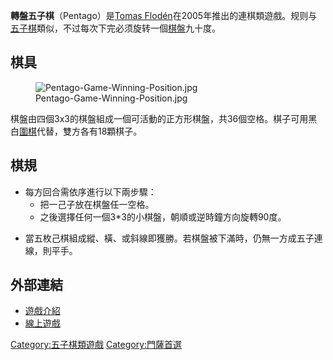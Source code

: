 {{dead end|time=2017-07-27T08:05:31+00:00}}
{{disputed|time=2017-07-27T08:05:31+00:00}}
'''轉盤五子棋'''（Pentago）是[[Tomas_Flodén|Tomas Flodén]]在2005年推出的連棋類遊戲。规则与[[五子棋|五子棋]]類似，不过每次下完必须旋转一個[[棋盤|棋盤]]九十度。

==棋具==

[[File:Pentago-Game-Winning-Position.jpg|thumb]]

棋盤由四個3x3的棋盤組成一個可活動的正方形棋盤，共36個空格。棋子可用黑白[[围棋|圍棋]]代替，雙方各有18顆棋子。
==棋規==

*每方回合需依序進行以下兩步驟：
**把一己子放在棋盤任一空格。
**之後選擇任何一個3*3的小棋盤，朝順或逆時鐘方向旋轉90度。

*當五枚己棋組成縱、橫、或斜線即獲勝。若棋盤被下滿時，仍無一方成五子連線，則平手。

==外部連結==

*[http://www.boardgamegeek.com/boardgame/19841 遊戲介紹]
*[http://www.pentago-online.com/ 線上遊戲] {{Wayback|url=http://www.pentago-online.com/ |date=20100825081507 }}


[[Category:五子棋類遊戲|Category:五子棋類遊戲]]

[[Category:門薩首選|Category:門薩首選]]
